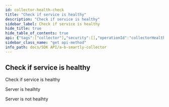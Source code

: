 ```yaml
---
id: collector-health-check
title: "Check if service is healthy"
description: "Check if service is healthy"
sidebar_label: Check if service is healthy
hide_title: true
hide_table_of_contents: true
api: {"tags":["collector"],"security":[],"operationId":"collectorHealthCheck","responses":{"200":{"description":"Server is healhty"},"500":{"description":"Server is not healhty"}},"description":"Check if service is healthy","method":"get","path":"/healthy","servers":[{"url":"https://sandbox.absmartly.com/v1"}],"securitySchemes":{"ApiKey":{"type":"apiKey","name":"X-API-Key","in":"header"}},"info":{"title":"A/B Smartly Collector","version":"1.0.0","description":"A/B Smartly Collector API Specification","contact":{"email":"api@absmartly.com"},"license":{"name":"Proprietary"}},"postman":{"name":"Check if service is healthy","description":{"type":"text/plain"},"url":{"path":["healthy"],"host":["{{baseUrl}}"],"query":[],"variable":[]},"method":"GET"}}
sidebar_class_name: "get api-method"
info_path: docs/SDK API/a-b-smartly-collector
---
```



## Check if service is healthy



Check if service is healthy

<div><ApiTabs><TabItem label={"200"} value={"200"}><div>

Server is healhty

</div><div></div></TabItem><TabItem label={"500"} value={"500"}><div>

Server is not healhty

</div><div></div></TabItem></ApiTabs></div>
      